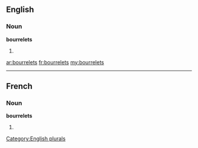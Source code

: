 ==English==

===Noun===
'''bourrelets'''

# {{plural of|[[bourrelet]]}}

[[Category:English plurals]]

[[ar:bourrelets]]
[[fr:bourrelets]]
[[my:bourrelets]]

----
==French==

===Noun===
'''bourrelets''' {{m}}

# {{plural of|[[bourrelet]]|lang=fr}}
{{rfc-auto}}